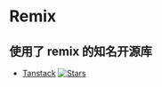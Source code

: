# Remix

## 使用了 remix 的知名开源库

- [Tanstack](https://github.com/TanStack/tanstack.com) [![Stars](https://img.shields.io/github/stars/TanStack/tanstack.com.svg)](https://github.com/TanStack/tanstack.com)
